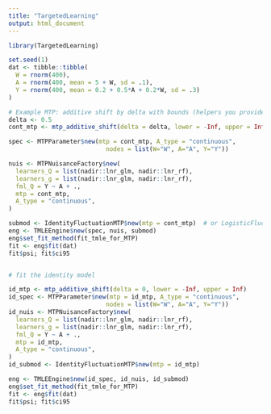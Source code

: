```yaml
---
title: "TargetedLearning"
output: html_document
---
```


```r
library(TargetedLearning)

set.seed(1)
dat <- tibble::tibble(
  W = rnorm(400),
  A = rnorm(400, mean = 5 + W, sd = .1),
  Y = rnorm(400, mean = 0.2 + 0.5*A + 0.2*W, sd = .3)
)

# Example MTP: additive shift by delta with bounds (helpers you provided)
delta <- 0.5
cont_mtp <- mtp_additive_shift(delta = delta, lower = -Inf, upper = Inf)

spec <- MTPParameter$new(mtp = cont_mtp, A_type = "continuous",
                           nodes = list(W="W", A="A", Y="Y"))

nuis <- MTPNuisanceFactory$new(
  learners_Q = list(nadir::lnr_glm, nadir::lnr_rf),
  learners_g = list(nadir::lnr_glm, nadir::lnr_rf),
  fml_Q = Y ~ A + .,
  mtp = cont_mtp,
  A_type = "continuous",
)

submod <- IdentityFluctuationMTP$new(mtp = cont_mtp)  # or LogisticFluctuationMTP with bounds for Y-range
eng <- TMLEEngine$new(spec, nuis, submod)
eng$set_fit_method(fit_tmle_for_MTP)
fit <- eng$fit(dat)
fit$psi; fit$ci95


# fit the identity model

id_mtp <- mtp_additive_shift(delta = 0, lower = -Inf, upper = Inf)
id_spec <- MTPParameter$new(mtp = id_mtp, A_type = "continuous",
                           nodes = list(W="W", A="A", Y="Y"))
id_nuis <- MTPNuisanceFactory$new(
  learners_Q = list(nadir::lnr_glm, nadir::lnr_rf),
  learners_g = list(nadir::lnr_glm, nadir::lnr_rf),
  fml_Q = Y ~ A + .,
  mtp = id_mtp,
  A_type = "continuous",
)
id_submod <- IdentityFluctuationMTP$new(mtp = id_mtp) 

eng <- TMLEEngine$new(id_spec, id_nuis, id_submod)
eng$set_fit_method(fit_tmle_for_MTP)
fit <- eng$fit(dat)
fit$psi; fit$ci95

```

